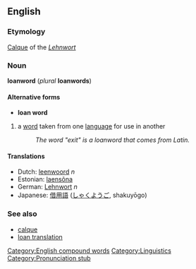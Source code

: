 {{wikipedia}}
==English==
===Etymology===
[[Calque]] of the {{G.}} ''[[Lehnwort]]''

===Noun===
'''loanword''' (''plural'' '''loanwords''')

====Alternative forms====
*'''loan word'''

#a [[word]] taken from one [[language]] for use in another
#:''The word "exit" is a loanword that comes from Latin.''

====Translations====
*Dutch: [[leenwoord]] ''n''
*Estonian: [[laensõna]]
*German: [[Lehnwort]] ''n''
*Japanese: [[借用語]] ([[しゃくようご]], shakuyōgo)

===See also===
*[[calque]]
*[[loan translation]]

[[Category:English compound words]]
[[Category:Linguistics]]
[[Category:Pronunciation stub]]